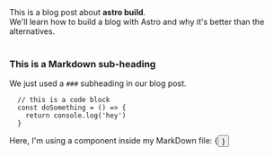 
<div>
  This is a blog post about <strong>astro build</strong>. <br />
  We'll learn how to build a blog with Astro and why it's better than the alternatives.
</div>

<br />

### This is a Markdown sub-heading

We just used a `###` subheading in our blog post.

```
  // this is a code block
  const doSomething = () => {
    return console.log('hey')
  }
```

<div>Here, I'm using a component inside my MarkDown file: {<Button text={"Click me"} />}</div>
